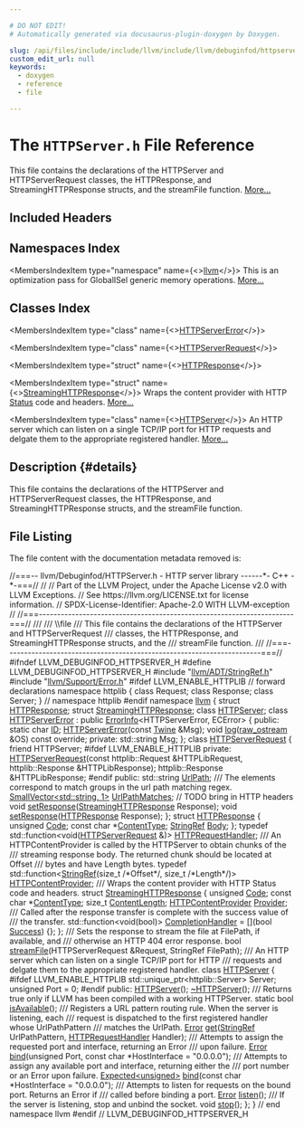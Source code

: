 ```yaml
---

# DO NOT EDIT!
# Automatically generated via docusaurus-plugin-doxygen by Doxygen.

slug: /api/files/include/include/llvm/include/llvm/debuginfod/httpserver-h
custom_edit_url: null
keywords:
  - doxygen
  - reference
  - file

---
```





# The `HTTPServer.h` File Reference

<DoxygenPage pluginConfig={pluginConfig}>

This file contains the declarations of the HTTPServer and HTTPServerRequest classes, the HTTPResponse, and StreamingHTTPResponse structs, and the streamFile function. <a href="#details">More...</a>

## Included Headers

<IncludesList>
<IncludesListItem
  filePath="llvm/ADT/StringRef.h"
  permalink="/docs/api/files/include/include/llvm/include/llvm/adt/stringref-h"
  isLocal="true" />
<IncludesListItem
  filePath="llvm/Support/Error.h"
  permalink="/docs/api/files/include/include/llvm/include/llvm/support/error-h"
  isLocal="true" />
</IncludesList>

## Namespaces Index

<MembersIndex>

<MembersIndexItem
  type="namespace"
  name={<><a href="/docs/api/namespaces/llvm">llvm</a></>}>
This is an optimization pass for GlobalISel generic memory operations. <a href="/docs/api/namespaces/llvm/#details">More...</a>
</MembersIndexItem>

</MembersIndex>

## Classes Index

<MembersIndex>

<MembersIndexItem
  type="class"
  name={<><a href="/docs/api/classes/llvm/httpservererror">HTTPServerError</a></>}>
</MembersIndexItem>

<MembersIndexItem
  type="class"
  name={<><a href="/docs/api/classes/llvm/httpserverrequest">HTTPServerRequest</a></>}>
</MembersIndexItem>

<MembersIndexItem
  type="struct"
  name={<><a href="/docs/api/structs/llvm/httpresponse">HTTPResponse</a></>}>
</MembersIndexItem>

<MembersIndexItem
  type="struct"
  name={<><a href="/docs/api/structs/llvm/streaminghttpresponse">StreamingHTTPResponse</a></>}>
Wraps the content provider with HTTP <a href="/docs/api/structs/status">Status</a> code and headers. <a href="/docs/api/structs/llvm/streaminghttpresponse/#details">More...</a>
</MembersIndexItem>

<MembersIndexItem
  type="class"
  name={<><a href="/docs/api/classes/llvm/httpserver">HTTPServer</a></>}>
An HTTP server which can listen on a single TCP/IP port for HTTP requests and delgate them to the appropriate registered handler. <a href="/docs/api/classes/llvm/httpserver/#details">More...</a>
</MembersIndexItem>

</MembersIndex>

## Description {#details}

This file contains the declarations of the HTTPServer and HTTPServerRequest classes, the HTTPResponse, and StreamingHTTPResponse structs, and the streamFile function.

## File Listing

The file content with the documentation metadata removed is:

<ProgramListing>

<Link id="l00001" /><CodeLine lineNumber="1"><Highlight kind="comment">//===-- llvm/Debuginfod/HTTPServer.h - HTTP server library ------&#42;- C++ -&#42;-===//</Highlight><Highlight kind="normal"></Highlight></CodeLine>
<Link id="l00002" /><CodeLine lineNumber="2"><Highlight kind="normal"></Highlight><Highlight kind="comment">//</Highlight><Highlight kind="normal"></Highlight></CodeLine>
<Link id="l00003" /><CodeLine lineNumber="3"><Highlight kind="normal"></Highlight><Highlight kind="comment">// Part of the LLVM Project, under the Apache License v2.0 with LLVM Exceptions.</Highlight><Highlight kind="normal"></Highlight></CodeLine>
<Link id="l00004" /><CodeLine lineNumber="4"><Highlight kind="normal"></Highlight><Highlight kind="comment">// See https://llvm.org/LICENSE.txt for license information.</Highlight><Highlight kind="normal"></Highlight></CodeLine>
<Link id="l00005" /><CodeLine lineNumber="5"><Highlight kind="normal"></Highlight><Highlight kind="comment">// SPDX-License-Identifier: Apache-2.0 WITH LLVM-exception</Highlight><Highlight kind="normal"></Highlight></CodeLine>
<Link id="l00006" /><CodeLine lineNumber="6"><Highlight kind="normal"></Highlight><Highlight kind="comment">//</Highlight><Highlight kind="normal"></Highlight></CodeLine>
<Link id="l00007" /><CodeLine lineNumber="7"><Highlight kind="normal"></Highlight><Highlight kind="comment">//===----------------------------------------------------------------------===//</Highlight><Highlight kind="comment"></Highlight></CodeLine>
<Link id="l00008" /><CodeLine lineNumber="8"><Highlight kind="comment">///</Highlight></CodeLine>
<Link id="l00009" /><CodeLine lineNumber="9"><Highlight kind="comment">/// \\file</Highlight></CodeLine>
<Link id="l00010" /><CodeLine lineNumber="10"><Highlight kind="comment">/// This file contains the declarations of the HTTPServer and HTTPServerRequest</Highlight></CodeLine>
<Link id="l00011" /><CodeLine lineNumber="11"><Highlight kind="comment">/// classes, the HTTPResponse, and StreamingHTTPResponse structs, and the</Highlight></CodeLine>
<Link id="l00012" /><CodeLine lineNumber="12"><Highlight kind="comment">/// streamFile function.</Highlight></CodeLine>
<Link id="l00013" /><CodeLine lineNumber="13"><Highlight kind="comment">///</Highlight><Highlight kind="normal"></Highlight></CodeLine>
<Link id="l00014" /><CodeLine lineNumber="14"><Highlight kind="normal"></Highlight><Highlight kind="comment">//===----------------------------------------------------------------------===//</Highlight><Highlight kind="normal"></Highlight></CodeLine>
<Link id="l00015" /><CodeLine lineNumber="15"><Highlight kind="normal"></Highlight></CodeLine>
<Link id="l00016" /><CodeLine lineNumber="16"><Highlight kind="normal"></Highlight><Highlight kind="preprocessor">#ifndef LLVM&#95;DEBUGINFOD&#95;HTTPSERVER&#95;H</Highlight><Highlight kind="normal"></Highlight></CodeLine>
<Link id="l00017" /><CodeLine lineNumber="17"><Highlight kind="normal"></Highlight><Highlight kind="preprocessor">#define LLVM&#95;DEBUGINFOD&#95;HTTPSERVER&#95;H</Highlight><Highlight kind="normal"></Highlight></CodeLine>
<Link id="l00018" /><CodeLine lineNumber="18"><Highlight kind="normal"></Highlight></CodeLine>
<Link id="l00019" /><CodeLine lineNumber="19"><Highlight kind="normal"></Highlight><Highlight kind="preprocessor">#include &quot;<a href="/docs/api/files/include/include/llvm/include/llvm/adt/stringref-h">llvm/ADT/StringRef.h</a>&quot;</Highlight><Highlight kind="normal"></Highlight></CodeLine>
<Link id="l00020" /><CodeLine lineNumber="20"><Highlight kind="normal"></Highlight><Highlight kind="preprocessor">#include &quot;<a href="/docs/api/files/include/include/llvm/include/llvm/support/error-h">llvm/Support/Error.h</a>&quot;</Highlight><Highlight kind="normal"></Highlight></CodeLine>
<Link id="l00021" /><CodeLine lineNumber="21"><Highlight kind="normal"></Highlight></CodeLine>
<Link id="l00022" /><CodeLine lineNumber="22"><Highlight kind="normal"></Highlight><Highlight kind="preprocessor">#ifdef LLVM&#95;ENABLE&#95;HTTPLIB</Highlight><Highlight kind="normal"></Highlight></CodeLine>
<Link id="l00023" /><CodeLine lineNumber="23"><Highlight kind="normal"></Highlight><Highlight kind="comment">// forward declarations</Highlight><Highlight kind="normal"></Highlight></CodeLine>
<Link id="l00024" /><CodeLine lineNumber="24"><Highlight kind="normal"></Highlight><Highlight kind="keyword">namespace </Highlight><Highlight kind="normal">httplib &#123;</Highlight></CodeLine>
<Link id="l00025" /><CodeLine lineNumber="25"><Highlight kind="normal"></Highlight><Highlight kind="keyword">class </Highlight><Highlight kind="normal">Request;</Highlight></CodeLine>
<Link id="l00026" /><CodeLine lineNumber="26"><Highlight kind="normal"></Highlight><Highlight kind="keyword">class </Highlight><Highlight kind="normal">Response;</Highlight></CodeLine>
<Link id="l00027" /><CodeLine lineNumber="27"><Highlight kind="normal"></Highlight><Highlight kind="keyword">class </Highlight><Highlight kind="normal">Server;</Highlight></CodeLine>
<Link id="l00028" /><CodeLine lineNumber="28"><Highlight kind="normal">&#125; </Highlight><Highlight kind="comment">// namespace httplib</Highlight><Highlight kind="normal"></Highlight></CodeLine>
<Link id="l00029" /><CodeLine lineNumber="29"><Highlight kind="normal"></Highlight><Highlight kind="preprocessor">#endif</Highlight><Highlight kind="normal"></Highlight></CodeLine>
<Link id="l00030" /><CodeLine lineNumber="30"><Highlight kind="normal"></Highlight></CodeLine>
<Link id="l00031" /><CodeLine lineNumber="31"><Highlight kind="normal"></Highlight><Highlight kind="keyword">namespace </Highlight><Highlight kind="normal"><a href="/docs/api/namespaces/llvm">llvm</a> &#123;</Highlight></CodeLine>
<Link id="l00032" /><CodeLine lineNumber="32"><Highlight kind="normal"></Highlight></CodeLine>
<Link id="l00033" /><CodeLine lineNumber="33"><Highlight kind="normal"></Highlight><Highlight kind="keyword">struct </Highlight><Highlight kind="normal"><a href="/docs/api/structs/llvm/httpresponse">HTTPResponse</a>;</Highlight></CodeLine>
<Link id="l00034" /><CodeLine lineNumber="34"><Highlight kind="normal"></Highlight><Highlight kind="keyword">struct </Highlight><Highlight kind="normal"><a href="/docs/api/structs/llvm/streaminghttpresponse">StreamingHTTPResponse</a>;</Highlight></CodeLine>
<Link id="l00035" /><CodeLine lineNumber="35"><Highlight kind="normal"></Highlight><Highlight kind="keyword">class </Highlight><Highlight kind="normal"><a href="/docs/api/classes/llvm/httpserver">HTTPServer</a>;</Highlight></CodeLine>
<Link id="l00036" /><CodeLine lineNumber="36"><Highlight kind="normal"></Highlight></CodeLine>
<Link id="l00037" /><CodeLine lineNumber="37" lineLink="/docs/api/classes/llvm/httpservererror"><Highlight kind="normal"></Highlight><Highlight kind="keyword">class </Highlight><Highlight kind="normal"><a href="/docs/api/classes/llvm/httpservererror/#a699d2418d2f36c113d50c59e8a14e287">HTTPServerError</a> : </Highlight><Highlight kind="keyword">public</Highlight><Highlight kind="normal"> <a href="/docs/api/classes/llvm/errorinfo">ErrorInfo</a>&lt;HTTPServerError, ECError&gt; &#123;</Highlight></CodeLine>
<Link id="l00038" /><CodeLine lineNumber="38"><Highlight kind="normal"></Highlight><Highlight kind="keyword">public</Highlight><Highlight kind="normal">:</Highlight></CodeLine>
<Link id="l00039" /><CodeLine lineNumber="39" lineLink="/docs/api/classes/llvm/httpservererror/#a96c18824ef8a11bb1035b3d52e79fe7b"><Highlight kind="normal">  </Highlight><Highlight kind="keyword">static</Highlight><Highlight kind="normal"> </Highlight><Highlight kind="keywordtype">char</Highlight><Highlight kind="normal"> <a href="/docs/api/classes/llvm/httpservererror/#a96c18824ef8a11bb1035b3d52e79fe7b">ID</a>;</Highlight></CodeLine>
<Link id="l00040" /><CodeLine lineNumber="40"><Highlight kind="normal">  <a href="/docs/api/classes/llvm/httpservererror/#a699d2418d2f36c113d50c59e8a14e287">HTTPServerError</a>(</Highlight><Highlight kind="keyword">const</Highlight><Highlight kind="normal"> <a href="/docs/api/classes/llvm/twine">Twine</a> &amp;Msg);</Highlight></CodeLine>
<Link id="l00041" /><CodeLine lineNumber="41"><Highlight kind="normal">  </Highlight><Highlight kind="keywordtype">void</Highlight><Highlight kind="normal"> <a href="/docs/api/classes/llvm/httpservererror/#a70fb08bd9ee431e69222fe4df5baa8e7">log</a>(<a href="/docs/api/classes/llvm/raw-ostream">raw&#95;ostream</a> &amp;OS) </Highlight><Highlight kind="keyword">const override</Highlight><Highlight kind="normal">;</Highlight></CodeLine>
<Link id="l00042" /><CodeLine lineNumber="42"><Highlight kind="normal"></Highlight></CodeLine>
<Link id="l00043" /><CodeLine lineNumber="43"><Highlight kind="normal"></Highlight><Highlight kind="keyword">private</Highlight><Highlight kind="normal">:</Highlight></CodeLine>
<Link id="l00044" /><CodeLine lineNumber="44"><Highlight kind="normal">  std::string Msg;</Highlight></CodeLine>
<Link id="l00045" /><CodeLine lineNumber="45"><Highlight kind="normal">&#125;;</Highlight></CodeLine>
<Link id="l00046" /><CodeLine lineNumber="46"><Highlight kind="normal"></Highlight></CodeLine>
<Link id="l00047" /><CodeLine lineNumber="47" lineLink="/docs/api/classes/llvm/httpserverrequest"><Highlight kind="normal"></Highlight><Highlight kind="keyword">class </Highlight><Highlight kind="normal"><a href="/docs/api/classes/llvm/httpserverrequest">HTTPServerRequest</a> &#123;</Highlight></CodeLine>
<Link id="l00048" /><CodeLine lineNumber="48"><Highlight kind="normal">  </Highlight><Highlight kind="keyword">friend</Highlight><Highlight kind="normal"> HTTPServer;</Highlight></CodeLine>
<Link id="l00049" /><CodeLine lineNumber="49"><Highlight kind="normal"></Highlight></CodeLine>
<Link id="l00050" /><CodeLine lineNumber="50"><Highlight kind="normal"></Highlight><Highlight kind="preprocessor">#ifdef LLVM&#95;ENABLE&#95;HTTPLIB</Highlight><Highlight kind="normal"></Highlight></CodeLine>
<Link id="l00051" /><CodeLine lineNumber="51"><Highlight kind="normal"></Highlight><Highlight kind="keyword">private</Highlight><Highlight kind="normal">:</Highlight></CodeLine>
<Link id="l00052" /><CodeLine lineNumber="52"><Highlight kind="normal">  <a href="/docs/api/classes/llvm/httpserverrequest">HTTPServerRequest</a>(</Highlight><Highlight kind="keyword">const</Highlight><Highlight kind="normal"> httplib::Request &amp;HTTPLibRequest,</Highlight></CodeLine>
<Link id="l00053" /><CodeLine lineNumber="53"><Highlight kind="normal">                    httplib::Response &amp;HTTPLibResponse);</Highlight></CodeLine>
<Link id="l00054" /><CodeLine lineNumber="54"><Highlight kind="normal">  httplib::Response &amp;HTTPLibResponse;</Highlight></CodeLine>
<Link id="l00055" /><CodeLine lineNumber="55"><Highlight kind="normal"></Highlight><Highlight kind="preprocessor">#endif</Highlight><Highlight kind="normal"></Highlight></CodeLine>
<Link id="l00056" /><CodeLine lineNumber="56"><Highlight kind="normal"></Highlight></CodeLine>
<Link id="l00057" /><CodeLine lineNumber="57"><Highlight kind="normal"></Highlight><Highlight kind="keyword">public</Highlight><Highlight kind="normal">:</Highlight></CodeLine>
<Link id="l00058" /><CodeLine lineNumber="58" lineLink="/docs/api/classes/llvm/httpserverrequest/#a03eafe444d9ad3af469954d86c895d7e"><Highlight kind="normal">  std::string <a href="/docs/api/classes/llvm/httpserverrequest/#a03eafe444d9ad3af469954d86c895d7e">UrlPath</a>;</Highlight><Highlight kind="comment"></Highlight></CodeLine>
<Link id="l00059" /><CodeLine lineNumber="59"><Highlight kind="comment">  /// The elements correspond to match groups in the url path matching regex.</Highlight><Highlight kind="normal"></Highlight></CodeLine>
<Link id="l00060" /><CodeLine lineNumber="60" lineLink="/docs/api/classes/llvm/httpserverrequest/#ac717be77374df8d58d536f70879b405c"><Highlight kind="normal">  <a href="/docs/api/classes/llvm/smallvector">SmallVector&lt;std::string, 1&gt;</a> <a href="/docs/api/classes/llvm/httpserverrequest/#ac717be77374df8d58d536f70879b405c">UrlPathMatches</a>;</Highlight></CodeLine>
<Link id="l00061" /><CodeLine lineNumber="61"><Highlight kind="normal"></Highlight></CodeLine>
<Link id="l00062" /><CodeLine lineNumber="62"><Highlight kind="normal">  </Highlight><Highlight kind="comment">// TODO bring in HTTP headers</Highlight><Highlight kind="normal"></Highlight></CodeLine>
<Link id="l00063" /><CodeLine lineNumber="63"><Highlight kind="normal"></Highlight></CodeLine>
<Link id="l00064" /><CodeLine lineNumber="64"><Highlight kind="normal">  </Highlight><Highlight kind="keywordtype">void</Highlight><Highlight kind="normal"> <a href="/docs/api/classes/llvm/httpserverrequest/#a9c4103690fe948aafa737b096a31501a">setResponse</a>(<a href="/docs/api/structs/llvm/streaminghttpresponse">StreamingHTTPResponse</a> Response);</Highlight></CodeLine>
<Link id="l00065" /><CodeLine lineNumber="65"><Highlight kind="normal">  </Highlight><Highlight kind="keywordtype">void</Highlight><Highlight kind="normal"> <a href="/docs/api/classes/llvm/httpserverrequest/#a9c4103690fe948aafa737b096a31501a">setResponse</a>(<a href="/docs/api/structs/llvm/httpresponse">HTTPResponse</a> Response);</Highlight></CodeLine>
<Link id="l00066" /><CodeLine lineNumber="66"><Highlight kind="normal">&#125;;</Highlight></CodeLine>
<Link id="l00067" /><CodeLine lineNumber="67"><Highlight kind="normal"></Highlight></CodeLine>
<Link id="l00068" /><CodeLine lineNumber="68" lineLink="/docs/api/structs/llvm/httpresponse"><Highlight kind="normal"></Highlight><Highlight kind="keyword">struct </Highlight><Highlight kind="normal"><a href="/docs/api/structs/llvm/httpresponse">HTTPResponse</a> &#123;</Highlight></CodeLine>
<Link id="l00069" /><CodeLine lineNumber="69" lineLink="/docs/api/structs/llvm/httpresponse/#afe52333ad78c2469a1595ce6f0688996"><Highlight kind="normal">  </Highlight><Highlight kind="keywordtype">unsigned</Highlight><Highlight kind="normal"> <a href="/docs/api/structs/llvm/httpresponse/#afe52333ad78c2469a1595ce6f0688996">Code</a>;</Highlight></CodeLine>
<Link id="l00070" /><CodeLine lineNumber="70" lineLink="/docs/api/structs/llvm/httpresponse/#a7836efd5399c7508e776de141a5bc6b9"><Highlight kind="normal">  </Highlight><Highlight kind="keyword">const</Highlight><Highlight kind="normal"> </Highlight><Highlight kind="keywordtype">char</Highlight><Highlight kind="normal"> &#42;<a href="/docs/api/structs/llvm/httpresponse/#a7836efd5399c7508e776de141a5bc6b9">ContentType</a>;</Highlight></CodeLine>
<Link id="l00071" /><CodeLine lineNumber="71" lineLink="/docs/api/structs/llvm/httpresponse/#a885a0e8041b6e435881acf183ca088b6"><Highlight kind="normal">  <a href="/docs/api/classes/llvm/stringref">StringRef</a> <a href="/docs/api/structs/llvm/httpresponse/#a885a0e8041b6e435881acf183ca088b6">Body</a>;</Highlight></CodeLine>
<Link id="l00072" /><CodeLine lineNumber="72"><Highlight kind="normal">&#125;;</Highlight></CodeLine>
<Link id="l00073" /><CodeLine lineNumber="73"><Highlight kind="normal"></Highlight></CodeLine>
<Link id="l00074" /><CodeLine lineNumber="74" lineLink="/docs/api/namespaces/llvm/#a484725ce6bbff0f1751423cac5f22370"><Highlight kind="normal"></Highlight><Highlight kind="keyword">typedef</Highlight><Highlight kind="normal"> std::function&lt;void(<a href="/docs/api/classes/llvm/httpserverrequest">HTTPServerRequest</a> &amp;)&gt; <a href="/docs/api/namespaces/llvm/#a484725ce6bbff0f1751423cac5f22370">HTTPRequestHandler</a>;</Highlight></CodeLine>
<Link id="l00075" /><CodeLine lineNumber="75"><Highlight kind="normal"></Highlight><Highlight kind="comment"></Highlight></CodeLine>
<Link id="l00076" /><CodeLine lineNumber="76"><Highlight kind="comment">/// An HTTPContentProvider is called by the HTTPServer to obtain chunks of the</Highlight></CodeLine>
<Link id="l00077" /><CodeLine lineNumber="77"><Highlight kind="comment">/// streaming response body. The returned chunk should be located at Offset</Highlight></CodeLine>
<Link id="l00078" /><CodeLine lineNumber="78"><Highlight kind="comment">/// bytes and have Length bytes.</Highlight><Highlight kind="normal"></Highlight></CodeLine>
<Link id="l00079" /><CodeLine lineNumber="79"><Highlight kind="normal"></Highlight><Highlight kind="keyword">typedef</Highlight><Highlight kind="normal"> std::function&lt;<a href="/docs/api/classes/llvm/stringref">StringRef</a>(</Highlight><Highlight kind="keywordtype">size&#95;t</Highlight><Highlight kind="normal"> </Highlight><Highlight kind="comment">/&#42;Offset&#42;/</Highlight><Highlight kind="normal">, </Highlight><Highlight kind="keywordtype">size&#95;t</Highlight><Highlight kind="normal"> </Highlight><Highlight kind="comment">/&#42;Length&#42;/</Highlight><Highlight kind="normal">)&gt;</Highlight></CodeLine>
<Link id="l00080" /><CodeLine lineNumber="80" lineLink="/docs/api/namespaces/llvm/#aeab59d2f1c1e3952c0a2f41712fb2238"><Highlight kind="normal">    <a href="/docs/api/namespaces/llvm/#aeab59d2f1c1e3952c0a2f41712fb2238">HTTPContentProvider</a>;</Highlight></CodeLine>
<Link id="l00081" /><CodeLine lineNumber="81"><Highlight kind="normal"></Highlight><Highlight kind="comment"></Highlight></CodeLine>
<Link id="l00082" /><CodeLine lineNumber="82"><Highlight kind="comment">/// Wraps the content provider with HTTP Status code and headers.</Highlight><Highlight kind="normal"></Highlight></CodeLine>
<Link id="l00083" /><CodeLine lineNumber="83" lineLink="/docs/api/structs/llvm/streaminghttpresponse"><Highlight kind="normal"></Highlight><Highlight kind="keyword">struct </Highlight><Highlight kind="normal"><a href="/docs/api/structs/llvm/streaminghttpresponse">StreamingHTTPResponse</a> &#123;</Highlight></CodeLine>
<Link id="l00084" /><CodeLine lineNumber="84" lineLink="/docs/api/structs/llvm/streaminghttpresponse/#a64a858d95e23ac6c98c94a67fb2ce0bb"><Highlight kind="normal">  </Highlight><Highlight kind="keywordtype">unsigned</Highlight><Highlight kind="normal"> <a href="/docs/api/structs/llvm/streaminghttpresponse/#a64a858d95e23ac6c98c94a67fb2ce0bb">Code</a>;</Highlight></CodeLine>
<Link id="l00085" /><CodeLine lineNumber="85" lineLink="/docs/api/structs/llvm/streaminghttpresponse/#abc08c5b80a4ce9c0dbca63c14797cf63"><Highlight kind="normal">  </Highlight><Highlight kind="keyword">const</Highlight><Highlight kind="normal"> </Highlight><Highlight kind="keywordtype">char</Highlight><Highlight kind="normal"> &#42;<a href="/docs/api/structs/llvm/streaminghttpresponse/#abc08c5b80a4ce9c0dbca63c14797cf63">ContentType</a>;</Highlight></CodeLine>
<Link id="l00086" /><CodeLine lineNumber="86" lineLink="/docs/api/structs/llvm/streaminghttpresponse/#a8e3c963a18ac2a16b4ea8991b3bb8955"><Highlight kind="normal">  </Highlight><Highlight kind="keywordtype">size&#95;t</Highlight><Highlight kind="normal"> <a href="/docs/api/structs/llvm/streaminghttpresponse/#a8e3c963a18ac2a16b4ea8991b3bb8955">ContentLength</a>;</Highlight></CodeLine>
<Link id="l00087" /><CodeLine lineNumber="87" lineLink="/docs/api/structs/llvm/streaminghttpresponse/#a490250f0ce8a4fb0b5bf87f12f34efd6"><Highlight kind="normal">  <a href="/docs/api/namespaces/llvm/#aeab59d2f1c1e3952c0a2f41712fb2238">HTTPContentProvider</a> <a href="/docs/api/structs/llvm/streaminghttpresponse/#a490250f0ce8a4fb0b5bf87f12f34efd6">Provider</a>;</Highlight><Highlight kind="comment"></Highlight></CodeLine>
<Link id="l00088" /><CodeLine lineNumber="88"><Highlight kind="comment">  /// Called after the response transfer is complete with the success value of</Highlight></CodeLine>
<Link id="l00089" /><CodeLine lineNumber="89"><Highlight kind="comment">  /// the transfer.</Highlight><Highlight kind="normal"></Highlight></CodeLine>
<Link id="l00090" /><CodeLine lineNumber="90" lineLink="/docs/api/structs/llvm/streaminghttpresponse/#ae8aab521ee9d3a1199c55bedfe8e2e09"><Highlight kind="normal">  std::function&lt;void(</Highlight><Highlight kind="keywordtype">bool</Highlight><Highlight kind="normal">)&gt; <a href="/docs/api/structs/llvm/streaminghttpresponse/#ae8aab521ee9d3a1199c55bedfe8e2e09">CompletionHandler</a> = &#91;&#93;(</Highlight><Highlight kind="keywordtype">bool</Highlight><Highlight kind="normal"> <a href="/docs/api/files/lib/lib/target/lib/target/aarch64/lib/target/aarch64/disassembler/aarch64disassembler-cpp/#abdb086b34295fb7aa09493c62d798465">Success</a>) &#123;&#125;;</Highlight></CodeLine>
<Link id="l00091" /><CodeLine lineNumber="91"><Highlight kind="normal">&#125;;</Highlight></CodeLine>
<Link id="l00092" /><CodeLine lineNumber="92"><Highlight kind="normal"></Highlight><Highlight kind="comment"></Highlight></CodeLine>
<Link id="l00093" /><CodeLine lineNumber="93"><Highlight kind="comment">/// Sets the response to stream the file at FilePath, if available, and</Highlight></CodeLine>
<Link id="l00094" /><CodeLine lineNumber="94"><Highlight kind="comment">/// otherwise an HTTP 404 error response.</Highlight><Highlight kind="normal"></Highlight></CodeLine>
<Link id="l00095" /><CodeLine lineNumber="95"><Highlight kind="normal"></Highlight><Highlight kind="keywordtype">bool</Highlight><Highlight kind="normal"> <a href="/docs/api/namespaces/llvm/#ad7c58f347a240684b93eb7ee8bfd6824">streamFile</a>(HTTPServerRequest &amp;Request, StringRef FilePath);</Highlight></CodeLine>
<Link id="l00096" /><CodeLine lineNumber="96"><Highlight kind="normal"></Highlight><Highlight kind="comment"></Highlight></CodeLine>
<Link id="l00097" /><CodeLine lineNumber="97"><Highlight kind="comment">/// An HTTP server which can listen on a single TCP/IP port for HTTP</Highlight></CodeLine>
<Link id="l00098" /><CodeLine lineNumber="98"><Highlight kind="comment">/// requests and delgate them to the appropriate registered handler.</Highlight><Highlight kind="normal"></Highlight></CodeLine>
<Link id="l00099" /><CodeLine lineNumber="99" lineLink="/docs/api/classes/llvm/httpserver"><Highlight kind="normal"></Highlight><Highlight kind="keyword">class </Highlight><Highlight kind="normal"><a href="/docs/api/classes/llvm/httpserver/#a9ac379d2b10c907a322a7f5391c3a8a5">HTTPServer</a> &#123;</Highlight></CodeLine>
<Link id="l00100" /><CodeLine lineNumber="100"><Highlight kind="normal"></Highlight><Highlight kind="preprocessor">#ifdef LLVM&#95;ENABLE&#95;HTTPLIB</Highlight><Highlight kind="normal"></Highlight></CodeLine>
<Link id="l00101" /><CodeLine lineNumber="101"><Highlight kind="normal">  std::unique&#95;ptr&lt;httplib::Server&gt; Server;</Highlight></CodeLine>
<Link id="l00102" /><CodeLine lineNumber="102"><Highlight kind="normal">  </Highlight><Highlight kind="keywordtype">unsigned</Highlight><Highlight kind="normal"> Port = 0;</Highlight></CodeLine>
<Link id="l00103" /><CodeLine lineNumber="103"><Highlight kind="normal"></Highlight><Highlight kind="preprocessor">#endif</Highlight><Highlight kind="normal"></Highlight></CodeLine>
<Link id="l00104" /><CodeLine lineNumber="104"><Highlight kind="normal"></Highlight><Highlight kind="keyword">public</Highlight><Highlight kind="normal">:</Highlight></CodeLine>
<Link id="l00105" /><CodeLine lineNumber="105" lineLink="/docs/api/classes/llvm/httpserver/#a9ac379d2b10c907a322a7f5391c3a8a5"><Highlight kind="normal">  <a href="/docs/api/classes/llvm/httpserver/#a9ac379d2b10c907a322a7f5391c3a8a5">HTTPServer</a>();</Highlight></CodeLine>
<Link id="l00106" /><CodeLine lineNumber="106" lineLink="/docs/api/classes/llvm/httpserver/#af09066b05417f9a9ce9f1cd8e5ad9e18"><Highlight kind="normal">  <a href="/docs/api/classes/llvm/httpserver/#af09066b05417f9a9ce9f1cd8e5ad9e18">~HTTPServer</a>();</Highlight></CodeLine>
<Link id="l00107" /><CodeLine lineNumber="107"><Highlight kind="normal"></Highlight><Highlight kind="comment"></Highlight></CodeLine>
<Link id="l00108" /><CodeLine lineNumber="108"><Highlight kind="comment">  /// Returns true only if LLVM has been compiled with a working HTTPServer.</Highlight><Highlight kind="normal"></Highlight></CodeLine>
<Link id="l00109" /><CodeLine lineNumber="109"><Highlight kind="normal">  </Highlight><Highlight kind="keyword">static</Highlight><Highlight kind="normal"> </Highlight><Highlight kind="keywordtype">bool</Highlight><Highlight kind="normal"> <a href="/docs/api/classes/llvm/httpserver/#acf0f31c71f22a544b52f3e27ca81ee9e">isAvailable</a>();</Highlight></CodeLine>
<Link id="l00110" /><CodeLine lineNumber="110"><Highlight kind="normal"></Highlight><Highlight kind="comment"></Highlight></CodeLine>
<Link id="l00111" /><CodeLine lineNumber="111"><Highlight kind="comment">  /// Registers a URL pattern routing rule. When the server is listening, each</Highlight></CodeLine>
<Link id="l00112" /><CodeLine lineNumber="112"><Highlight kind="comment">  /// request is dispatched to the first registered handler whose UrlPathPattern</Highlight></CodeLine>
<Link id="l00113" /><CodeLine lineNumber="113"><Highlight kind="comment">  /// matches the UrlPath.</Highlight><Highlight kind="normal"></Highlight></CodeLine>
<Link id="l00114" /><CodeLine lineNumber="114"><Highlight kind="normal">  <a href="/docs/api/classes/llvm/error">Error</a> <a href="/docs/api/classes/llvm/httpserver/#a57df1a0b2431ed4c6afb10acfb6108d1">get</a>(<a href="/docs/api/classes/llvm/stringref">StringRef</a> UrlPathPattern, <a href="/docs/api/namespaces/llvm/#a484725ce6bbff0f1751423cac5f22370">HTTPRequestHandler</a> Handler);</Highlight></CodeLine>
<Link id="l00115" /><CodeLine lineNumber="115"><Highlight kind="normal"></Highlight><Highlight kind="comment"></Highlight></CodeLine>
<Link id="l00116" /><CodeLine lineNumber="116"><Highlight kind="comment">  /// Attempts to assign the requested port and interface, returning an Error</Highlight></CodeLine>
<Link id="l00117" /><CodeLine lineNumber="117"><Highlight kind="comment">  /// upon failure.</Highlight><Highlight kind="normal"></Highlight></CodeLine>
<Link id="l00118" /><CodeLine lineNumber="118"><Highlight kind="normal">  <a href="/docs/api/classes/llvm/error">Error</a> <a href="/docs/api/classes/llvm/httpserver/#a71ab0a18a93070081e4d5570088dc812">bind</a>(</Highlight><Highlight kind="keywordtype">unsigned</Highlight><Highlight kind="normal"> Port, </Highlight><Highlight kind="keyword">const</Highlight><Highlight kind="normal"> </Highlight><Highlight kind="keywordtype">char</Highlight><Highlight kind="normal"> &#42;HostInterface = </Highlight><Highlight kind="stringliteral">&quot;0.0.0.0&quot;</Highlight><Highlight kind="normal">);</Highlight></CodeLine>
<Link id="l00119" /><CodeLine lineNumber="119"><Highlight kind="normal"></Highlight><Highlight kind="comment"></Highlight></CodeLine>
<Link id="l00120" /><CodeLine lineNumber="120"><Highlight kind="comment">  /// Attempts to assign any available port and interface, returning either the</Highlight></CodeLine>
<Link id="l00121" /><CodeLine lineNumber="121"><Highlight kind="comment">  /// port number or an Error upon failure.</Highlight><Highlight kind="normal"></Highlight></CodeLine>
<Link id="l00122" /><CodeLine lineNumber="122"><Highlight kind="normal">  <a href="/docs/api/classes/llvm/expected">Expected&lt;unsigned&gt;</a> <a href="/docs/api/classes/llvm/httpserver/#a71ab0a18a93070081e4d5570088dc812">bind</a>(</Highlight><Highlight kind="keyword">const</Highlight><Highlight kind="normal"> </Highlight><Highlight kind="keywordtype">char</Highlight><Highlight kind="normal"> &#42;HostInterface = </Highlight><Highlight kind="stringliteral">&quot;0.0.0.0&quot;</Highlight><Highlight kind="normal">);</Highlight></CodeLine>
<Link id="l00123" /><CodeLine lineNumber="123"><Highlight kind="normal"></Highlight><Highlight kind="comment"></Highlight></CodeLine>
<Link id="l00124" /><CodeLine lineNumber="124"><Highlight kind="comment">  /// Attempts to listen for requests on the bound port. Returns an Error if</Highlight></CodeLine>
<Link id="l00125" /><CodeLine lineNumber="125"><Highlight kind="comment">  /// called before binding a port.</Highlight><Highlight kind="normal"></Highlight></CodeLine>
<Link id="l00126" /><CodeLine lineNumber="126"><Highlight kind="normal">  <a href="/docs/api/classes/llvm/error">Error</a> <a href="/docs/api/classes/llvm/httpserver/#a98e1c84406f4cfcae0f250846f16c427">listen</a>();</Highlight></CodeLine>
<Link id="l00127" /><CodeLine lineNumber="127"><Highlight kind="normal"></Highlight><Highlight kind="comment"></Highlight></CodeLine>
<Link id="l00128" /><CodeLine lineNumber="128"><Highlight kind="comment">  /// If the server is listening, stop and unbind the socket.</Highlight><Highlight kind="normal"></Highlight></CodeLine>
<Link id="l00129" /><CodeLine lineNumber="129"><Highlight kind="normal">  </Highlight><Highlight kind="keywordtype">void</Highlight><Highlight kind="normal"> <a href="/docs/api/classes/llvm/httpserver/#ad6cdeb6e8e3440309d30d2618fcbd7f7">stop</a>();</Highlight></CodeLine>
<Link id="l00130" /><CodeLine lineNumber="130"><Highlight kind="normal">&#125;;</Highlight></CodeLine>
<Link id="l00131" /><CodeLine lineNumber="131"><Highlight kind="normal">&#125; </Highlight><Highlight kind="comment">// end namespace llvm</Highlight><Highlight kind="normal"></Highlight></CodeLine>
<Link id="l00132" /><CodeLine lineNumber="132"><Highlight kind="normal"></Highlight></CodeLine>
<Link id="l00133" /><CodeLine lineNumber="133"><Highlight kind="normal"></Highlight><Highlight kind="preprocessor">#endif </Highlight><Highlight kind="comment">// LLVM&#95;DEBUGINFOD&#95;HTTPSERVER&#95;H</Highlight><Highlight kind="normal"></Highlight></CodeLine>

</ProgramListing>

</DoxygenPage>
